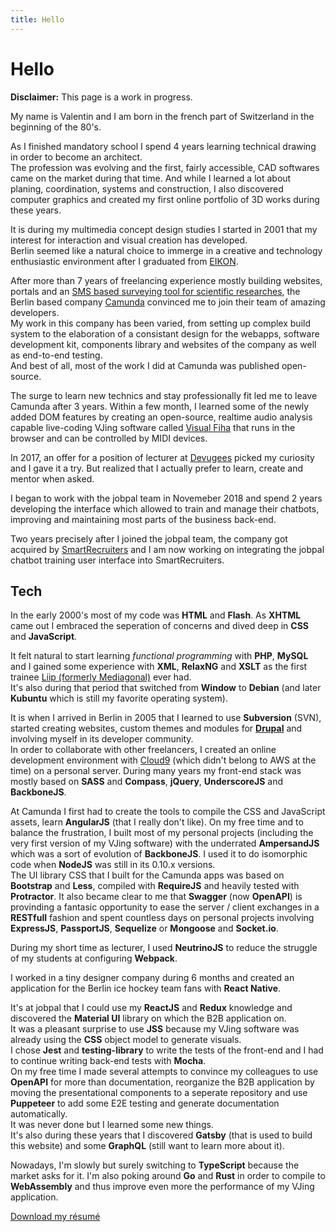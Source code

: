 ```yaml
---
title: Hello
---
```




# Hello

**Disclaimer:** This page is a work in progress.

My name is Valentin and I am born in the french part of Switzerland in the beginning of the 80's.

As I finished mandatory school I spend 4 years learning technical drawing in order to become an architect.   
The profession was evolving and the first, fairly accessible, CAD softwares came on the market during that time. And while I learned a lot about planing, coordination, systems and construction, I also discovered computer graphics and created my first online portfolio of 3D works during these years.

It is during my multimedia concept design studies I started in 2001 that my interest for interaction and visual creation has developed.  
Berlin seemed like a natural choice to immerge in a creative and technology enthusiastic environment after I graduated from [EIKON](http://eikon.ch/).

After more than 7 years of freelancing experience mostly building websites, portals and an [SMS based surveying tool for scientific researches](https://academic.oup.com/alcalc/article/44/4/423/248886), the Berlin based company [Camunda](https://camunda.com) convinced me to join their team of amazing developers.  
My work in this company has been varied, from setting up complex build system to the elaboration of a consistant design for the webapps, software development kit, components library and websites of the company as well as end-to-end testing.  
And best of all, most of the work I did at Camunda was published open-source.

The surge to learn new technics and stay professionally fit led me to leave Camunda after 3 years. Within a few month, I learned some of the newly added DOM features by creating an open-source, realtime audio analysis capable live-coding VJing software called [Visual Fiha](https://visual-fiha.gitlab.io/) that runs in the browser and can be controlled by MIDI devices.

In 2017, an offer for a position of lecturer at [Devugees](http://devugees.org) picked my curiosity and I gave it a try. But realized that I actually prefer to learn, create and mentor when asked.

I began to work with the jobpal team in Novemeber 2018 and spend 2 years developing the interface which allowed to train and manage their chatbots, improving and maintaining most parts of the business back-end.

Two years precisely after I joined the jobpal team, the company got acquired by [SmartRecruiters](https://smartrecruiters.com) and I am now working on integrating the jobpal chatbot training user interface into SmartRecruiters. 

## Tech

In the early 2000's most of my code was **HTML** and **Flash**. As **XHTML** came out I embraced the seperation of concerns and dived deep in **CSS** and **JavaScript**.

It felt natural to start learning *functional programming* with **PHP**, **MySQL** and I gained some experience with **XML**, **RelaxNG** and **XSLT** as the first trainee [Liip (formerly Mediagonal)](https://liip.ch) ever had.  
It's also during that period that switched from **Window** to **Debian** (and later **Kubuntu** which is still my favorite operating system).

It is when I arrived in Berlin in 2005 that I learned to use **Subversion** (SVN), started creating websites, custom themes and modules for [**Drupal**](https://drupal.org) and involving myself in its developer community.  
In order to collaborate with other freelancers, I created an online development environment with [Cloud9](https://aws.amazon.com/cloud9/) (which didn't belong to AWS at the time) on a personal server.
During many years my front-end stack was mostly based on **SASS** and **Compass**, **jQuery**, **UnderscoreJS** and **BackboneJS**.

At Camunda I first had to create the tools to compile the CSS and JavaScript assets, learn **AngularJS** (that I really don't like). On my free time and to balance the frustration, I built most of my personal projects (including the very first version of my VJing software) with the underrated **AmpersandJS** which was a sort of evolution of **BackboneJS**. I used it to do isomorphic code when **NodeJS** was still in its 0.10.x versions.  
The UI library CSS that I built for the Camunda apps was based on **Bootstrap** and **Less**, compiled with **RequireJS** and heavily tested with **Protractor**.
It also became clear to me that **Swagger** (now **OpenAPI**) is provinding a fantasic opportunity to ease the server / client exchanges in a **RESTfull** fashion and spent countless days on personal projects involving **ExpressJS**, **PassportJS**, **Sequelize** or **Mongoose** and **Socket.io**.

During my short time as lecturer, I used **NeutrinoJS** to reduce the struggle of my students at configuring **Webpack**.

I worked in a tiny designer company during 6 months and created an application for the Berlin ice hockey team fans with **React Native**.

It's at jobpal that I could use my **ReactJS** and **Redux** knowledge and discovered the **Material UI** library on which the B2B application on.  
It was a pleasant surprise to use **JSS** because my VJing software was already using the **CSS** object model to generate visuals.  
I chose **Jest** and **testing-library** to write the tests of the front-end and I had to continue writing back-end tests with **Mocha**.  
On my free time I made several attempts to convince my colleagues to use **OpenAPI** for more than documentation, reorganize the B2B application by moving the presentational components to a seperate repository and use **Puppeteer** to add some E2E testing and generate documentation automatically.  
It was never done but I learned some new things.  
It's also during these years that I discovered **Gatsby** (that is used to build this website) and some **GraphQL** (still want to learn more about it).

Nowadays, I'm slowly but surely switching to **TypeScript** because the market asks for it. I'm also poking around **Go** and **Rust** in order to compile to **WebAssembly** and thus improve even more the performance of my VJing application.

<!-- 
## Work

soft skills, pragmatism, planing, product design, habits, clean code, nice documentation, Scrum, Kanban, process, single source of truth, ...

**TBC**

## Dream job

The best work environment I can think of would be a small, remote, team in which I would be asked for my opinion, technical expertise, my eye for design, my interest for developer experience and capabilities in mentoring.

I especially enjoyed creating libraries at Camunda because it was released under open-source license and the target audience was fellow developers. Therefore I knew precisely what I would have liked if using these libraries and I actually did.

**TBC**

Tech advocate? Start-up co-founder?

At least not at the end of the food chain.

## Hiring me?

enough code available on GH, happy to comment / present some of it
-->

[Download my résumé](/ValentinVago-resume.pdf)
